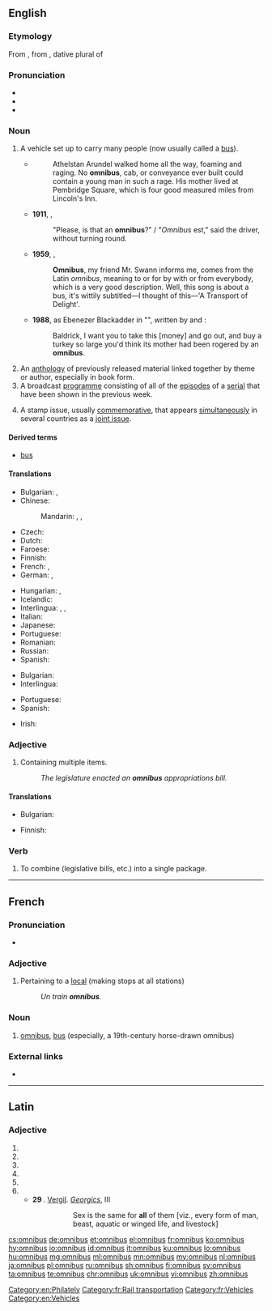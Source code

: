 {{also|Omnibus|ómnibus}}
==English==

===Etymology===
From {{etyl|fr|en}}, from {{etyl|la|en}} {{term|omnibus||lang=la|for all}}, dative plural of {{term|omnis||lang=la|all}}

===Pronunciation===
* {{IPA|/ˈɒmniˌbʌs/|lang=en}}
* {{audio|En-us-omnibus.ogg|Audio (US)|lang=en}}
* {{audio|en-uk-omnibus.ogg|Audio (UK)|lang=en}}

===Noun===
{{wikipedia}}
{{en-noun|omnibuses|omnibusses|omnibi}}

#{{lb|en|dated}} A vehicle set up to carry many people (now usually called a [[bus]]).
#*{{RQ:WBsnt IvryGtP}}
#*:Athelstan Arundel walked home all the way, foaming and raging. No '''omnibus''', cab, or conveyance ever built could contain a young man in such a rage. His mother lived at Pembridge Square, which is four good measured miles from Lincoln's Inn.
#*'''1911''', {{w|E. M. Forster}}, ''{{w|The Celestial Omnibus|The Celestial '''Omnibus'''}}''
#*:"Please, is that an '''omnibus'''?" / "''Omnibus'' est," said the driver, without turning round.
#*'''1959''', {{w|Michael Flanders}}, ''{{w|At the Drop of a Hat}}''
#*:'''Omnibus''', my friend Mr. Swann informs me, comes from the Latin ''omnibus'', meaning to or for by with or from everybody, which is a very good description. Well, this song is about a bus, it's wittily subtitled&mdash;I thought of this&mdash;'A Transport of Delight'.
#*'''1988''', {{w|Rowan Atkinson}} as Ebenezer Blackadder in "''{{w|Blackadder's Christmas Carol}}''", written by {{w|Richard Curtis}} and {{w|Ben Elton}}:
#*:Baldrick, I want you to take this [money] and go out, and buy a turkey so large you'd think its mother had been rogered by an '''omnibus'''.
#An [[anthology]] of previously released material linked together by theme or author, especially in book form.
#A broadcast [[programme]] consisting of all of the [[episode]]s of a [[serial]] that have been shown in the previous week.
#:{{ux|en|The '''omnibus''' edition of "The Archers" is broadcast every Sunday morning at 11.00.}}
#{{lb|en|philately}} A stamp issue, usually [[commemorative]], that appears [[simultaneously]] in several countries as a [[joint issue]].

====Derived terms====
* [[bus]]

====Translations====
{{trans-top|vehicle}}
* Bulgarian: {{t+|bg|омнибус|m|tr=omnibus}}, {{t+|bg|автобус|m|tr=avtobus}}
* Chinese:
*: Mandarin: {{t+|cmn|公車|sc=Hani}}, {{t|cmn|公共汽車|sc=Hani}}, {{t+|cmn|巴士|sc=Hani}}
* Czech: {{t+|cs|autobus}}
* Dutch: {{t+|nl|bus}}
* Faroese: {{t+|fo|bussur|m}}
* Finnish: {{t+|fi|linja-auto}}
* French: {{t+|fr|omnibus|m}}, {{t+|fr|bus|m}}
* German: {{t+|de|Omnibus|m}}, {{t+|de|Bus|m}}
{{trans-mid}}
* Hungarian: {{t|hu|omnibusz}}, {{t+|hu|autóbusz}}
* Icelandic: {{t+|is|strætó|m}}
* Interlingua: {{t|ia|omnibus}}, {{t|ia|autobus}}, {{t|ia|bus}}
* Italian: {{t+|it|autobus|m}}
* Japanese: {{t-check|ja|乗合バス|tr=のりあいばす, noriaibasu|sc=Jpan}}
* Portuguese: {{t+|pt|ônibus|m}}
* Romanian: {{t+|ro|autobuz|n}}
* Russian: {{t+|ru|автобус|m|tr=aftóbus|sc=Cyrl}}
* Spanish: {{t+|es|autobús|m}}
{{trans-bottom}}

{{trans-top|book}}
* Bulgarian: {{t+|bg|сборник|m|tr=sbórnik|sc=Cyrl}}
* Interlingua: {{t|ia|compilation}}
{{trans-mid}}
* Portuguese: {{t+|pt|compilação|f}}
* Spanish: {{t+|es|compilación|f}}
{{trans-bottom}}

{{trans-top|television programme/program}}
* Irish: {{t|ga|ollchlár|m}}
{{trans-mid}}
{{trans-bottom}}

===Adjective===
{{en-adj|-}}

# Containing multiple items.
#: ''The legislature enacted an '''omnibus''' appropriations bill.''

====Translations====
{{trans-top|containing multiple items}}
* Bulgarian: {{t+|bg|всеобхватен|tr=vseobhváten}}
{{trans-mid}}
* Finnish: {{t|fi|kertaus, yhteenveto, kaikki jaksot}}
{{trans-bottom}}

===Verb===
{{en-verb|omnibusses|omnibussing|omnibussed}}

# {{context|transitive|lang=en}} To combine (legislative bills, etc.) into a single package.

[[Category:en:Philately]]

----

==French==

===Pronunciation===
* {{audio|Fr-omnibus.ogg|Audio|lang=fr}}

===Adjective===
{{fr-adj|inv=yes}}

# {{context|rail transport|of a train|lang=fr}} Pertaining to a [[local]] (making stops at all stations)
#: ''Un train '''omnibus'''.''

===Noun===
{{fr-noun|m|omnibus}}

# {{context|dated|lang=fr}} [[omnibus]], [[bus]] (especially, a 19th-century horse-drawn omnibus)

===External links===
* {{R:TLFi}}

[[Category:fr:Rail transportation]]
[[Category:fr:Vehicles]]

----

==Latin==

===Adjective===
{{la-adj-form|omnibus}}

# {{inflection of|omnis||dat|m|p|lang=la}}
# {{inflection of|omnis||dat|f|p|lang=la}}
# {{inflection of|omnis||dat|n|p|lang=la}}
# {{inflection of|omnis||abl|m|p|lang=la}}
# {{inflection of|omnis||abl|f|p|lang=la}}
# {{inflection of|omnis||abl|n|p|lang=la}}
#* '''29 {{smallcaps|bc}}'''. [[w:Vergil|Vergil]]. ''[[w:Georgics|Georgics]]'', III
#*: {{smallcaps|amor '''omnibvs''' idem}}
#*:: Sex is the same for '''all''' of them [viz., every form of man, beast, aquatic or winged life, and livestock]

[[Category:en:Vehicles]]

[[cs:omnibus]]
[[de:omnibus]]
[[et:omnibus]]
[[el:omnibus]]
[[fr:omnibus]]
[[ko:omnibus]]
[[hy:omnibus]]
[[io:omnibus]]
[[id:omnibus]]
[[it:omnibus]]
[[ku:omnibus]]
[[lo:omnibus]]
[[hu:omnibus]]
[[mg:omnibus]]
[[ml:omnibus]]
[[mn:omnibus]]
[[my:omnibus]]
[[nl:omnibus]]
[[ja:omnibus]]
[[pl:omnibus]]
[[ru:omnibus]]
[[sh:omnibus]]
[[fi:omnibus]]
[[sv:omnibus]]
[[ta:omnibus]]
[[te:omnibus]]
[[chr:omnibus]]
[[uk:omnibus]]
[[vi:omnibus]]
[[zh:omnibus]]